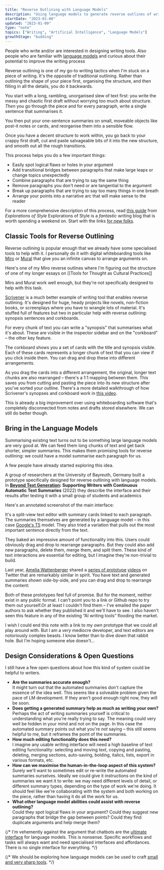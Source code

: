 ```yaml
---
title: "Reverse Outlining with Language Models"
description: "Using language models to generate reverse outlines of writing drafts"
startDate: "2023-01-08"
updated: "2023-01-09"
type: "note"
topics: ["Writing", "Artificial Intelligence", "Language Models"]
growthStage: "budding"
---
```



<AssumedAudience>

People who write and/or are interested in designing writing tools. Also people who are familiar with [language models](https://towardsdatascience.com/the-beginners-guide-to-language-models-aa47165b57f9) and curious about their potential to improve the writing process

</AssumedAudience>

<Spacer size="xs" />

<IntroParagraph>

Reverse outlining is one of my go-to writing tactics when I'm stuck on a piece of writing. It's the opposite of traditional outlining. Rather than outlining the shape of your piece first, organising the structure, and then filling in all the details, you do it backwards.

</IntroParagraph>

You start with a long, rambling, unorganised slew of text first: you write the messy and chaotic first draft without worrying too much about structure. _Then_ you go through the piece and for every paragraph, write a single sentence that summarises it.

<BasicImage
	width="600px"
	margin="0 auto 1rem"
	src="/images/posts/reverse-outline/outline-sketch.jpg"
	alt="Illustration of starting with a draft and using it to create an outline"
/>

You then put your one-sentence summaries on small, moveable objects like post-it notes or cards, and reorganise them into a sensible flow.

Once you have a decent structure to work within, you go back to your crappy first draft, cut and paste salvageable bits of it into the new structure, and smooth out all the rough transitions.

This process helps you do a few important things:

- Easily spot logical flaws or holes in your argument
- Add transitional bridges between paragraphs that make large leaps or change topics unexpectedly
- Combine paragraphs that are trying to say the same thing
- Remove paragraphs you don't need or are tangential to the argument
- Break up paragraphs that are trying to say too many things in one breath
- Arrange your points into a narrative arc that will make sense to the reader

For a more comprehensive description of this process, read [this guide](https://explorationsofstyle.com/2011/02/09/reverse-outlines/) from _Explorations of Style_ <Footnote idName={1}>Explorations of Style is a _fantastic_ writing blog that is worth spending a weekend on. Start with the links [for new folks](https://explorationsofstyle.com/for-new-visitors/)</Footnote>.

## Classic Tools for Reverse Outlining

Reverse outlining is popular enough that we already have some specialised tools to help with it. I personally do it with digital whiteboarding tools like [Miro](https://miro.com/) or [Mural](https://www.mural.co/) that give you an infinite canvas to arrange arguments on.

Here's one of my Miro reverse outlines where I'm figuring out the structure of one of my longer essays on [[Tools for Thought as Cultural Practices]]

<BasicImage
	framed
	width="1200px"
	src="/images/posts/reverse-outline/miro.png"
	alt="One of my reverse outlines on a Miro whiteboard"
/>

Miro and Mural work well enough, but they're not specifically designed to help with this task.

[Scrivener](https://www.literatureandlatte.com/scrivener/overview) is a much better example of writing tool that enables reverse outlining. It's designed for huge, heady projects like novels, non-fiction books, or screenplays where you have to wrangle lots of material. It's stuffed full of features but two in particular help with reverse outlining: synopsis sentences and corkboards.

For every chunk of text you can write a "synopsis" that summarises what it's about. These are visible in the inspector sidebar and on the "corkboard" – the other key feature.

<BasicImage
	framed
	width="1200px"
	src="/images/posts/reverse-outline/scrivener1.jpg"
	alt="Highlighting the synopsis and corkboard sections of Scrivener's interface"
	showalt
/>

The corkboard shows you a set of cards with the title and synopsis visible. Each of these cards represents a longer chunk of text that you can view if you click inside them. You can drag and drop these into different arrangements.

<BasicImage
	framed
	width="1200px"
	src="/images/posts/reverse-outline/scrivener2.jpg"
	alt="Dragging and dropping a card on the corkboard"
	showalt
/>

As you drag the cards into a different arrangement, the original, longer text chunks are also rearranged – there's a 1:1 mapping between them. This saves you from cutting and pasting the piece into its new structure after you've sorted your outline. There's a more detailed walkthrough of how Scrivener's synopses and corkboard work in [this video](https://www.youtube.com/watch?v=UC3tu5z6KL0&list=PLo2CDPcmw9xQFII-qTpj8tb2hlPoFzp4k&index=17).

This is already a big improvement over using whiteboarding software that's completely disconnected from notes and drafts stored elsewhere. We can still do better though.

## Bring in the Language Models

Summarising existing text turns out to be something large language models are very good at. We can feed them long chunks of text and get back shorter, simpler summaries. This makes them promising tools for reverse outlining: we could have a model summarise each paragraph for us.

A few people have already started exploring this idea.

A group of researchers at the University of Bayreuth, Germany built a prototype specifically designed for reverse outlining with language models. In [**Beyond Text Generation**](https://arxiv.org/abs/2208.09323)**: Supporting Writers with Continuous Automatic Text Summaries** <YearsAgo>(2022)</YearsAgo> they describe the interface and their results after testing it with a small group of students and academics

Here's an annotated screenshot of the main interface:

<BasicImage
	width="1300px"
	src="/images/posts/reverse-outline/beyondtext.jpg"
	alt="An annotated interface of the prototype in the 'beyond text' paper"
/>

It's a split-view text editor with summary cards linked to each paragraph. The summaries themselves are generated by a language model – in this case [Google's T5](https://huggingface.co/docs/transformers/model_doc/t5) model. They also tried a variation that pulls out the most important sentence directly from the text.

They baked an impressive amount of functionality into this. Users could obviously drag and drop to rearrange paragraphs. But they could also add new paragraphs, delete them, merge them, and split them. These kind of text interactions are essential for editing, but I imagine they're non-trivial to build.

Last year, [Amelia Wattenberger](https://wattenberger.com/) shared a [series of prototype](https://twitter.com/Wattenberger/status/1412480516268437512) [videos](https://twitter.com/Wattenberger/status/1388575699422883849) on Twitter that are remarkably similar in spirit. You have text and generated summaries shown side-by-side, and you can drag and drop to rearrange the content:

<TwoColumn alignItems="top" maxWidth="1100px">

<TweetEmbed tweetId="1388575699422883849" />

<TweetEmbed tweetId="1412480516268437512" />

</TwoColumn>

<BasicImage
	framed
	width="1200px"
	src="/images/posts/reverse-outline/amelia1.jpg"
	alt="Text and generated summaries side-by-side in Amelia's prototype"
	margin="1rem auto 3rem"
	showalt
/>

<BasicImage
	framed
	width="1200px"
	src="/images/posts/reverse-outline/amelia2.jpg"
	alt="Dragging and dropping sections of text in Amelia's prototype"
	margin="1rem auto 5rem"
	showalt
/>

Both of these prototypes feel full of promise. But for the moment, neither exist in any public format. I can't point you to a link or Github repo to try them out yourself.<Footnote idName={2}>Or at least I couldn't find them – I've emailed the paper authors to ask whether they published it and we'll have to see.</Footnote> I also haven't seen this feature in any of the existing “AI writing tools” flooding the market.

I wish I could end this note with a link to my _own_ prototype that we could all play around with. But I am a _very_ mediocre developer, and text editors are notoriously complex beasts. I know better than to dive down that rabbit hole. But I'm hoping someone else doesn't...

## Design Considerations & Open Questions

I still have a few open questions about how this kind of system could be helpful to writers.

- **Are the summaries accurate enough?**  
  It might turn out that the automated summaries don't capture the essence of the idea well. This seems like a solveable problem given the pace of LM development. If they aren't good enough right now, they will be soon.
- **Does getting a generated summary help as much as writing your own?**  
  Perhaps the act of writing summaries yourself is critical to understanding what you're really trying to say. The meaning could very well be hidden in your mind and not on the page. In this case the automated summary points out what you're _not_ saying – this still seems helpful to me, but it reframes the point of the summaries.
- **How much editing functionality does this need?**  
  I imagine any usable writing interface will need a high baseline of text editing functionality: selecting and moving text, copying and pasting, deleting, merging sections, auto-saving, bolding, italics, lists, export in various formats, etc.
- **How can we maximise the human-in-the-loop aspect of this system?**  
  Surely we'll want to sometimes edit or re-write the automated summaries ourselves. Ideally we could give it instructions on the kind of summaries we want it to write: we may need different levels of detail, or different summary types, depending on the type of work we're doing. It should feel like we're collaborating with the system and both working on the piece, rather than having it do all the work for us.
- **What other language model abilities could assist with reverse outlining?**  
  Could they spot logical flaws in your argument? Could they suggest new paragraphs that bridge the gap between points? Could they find duplicate arguments and help merge them?

{/* I'm vehemently against the argument that chatbots are the [ultimate interface]() for language models. This is nonsense. Specific workflows and tasks will always want and need specialised interfaces and affordances. There is no single interface for everything. */}

{/* We should be exploring how language models can be used to craft [small and very sharp tools](https://brandur.org/small-sharp-tools). */}

